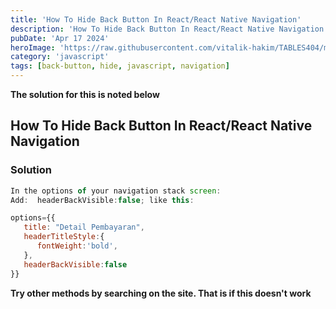 ---
title: 'How To Hide Back Button In React/React Native Navigation'
description: 'How To Hide Back Button In React/React Native Navigation'
pubDate: 'Apr 17 2024'
heroImage: 'https://raw.githubusercontent.com/vitalik-hakim/TABLES404/main/error_b/JavaScript.png'
category: 'javascript'
tags: [back-button, hide, javascript, navigation]
---

**The solution for this is noted below**

## How To Hide Back Button In React/React Native Navigation

### Solution

```javascript
In the options of your navigation stack screen:
Add:  headerBackVisible:false; like this:

options={{
   title: "Detail Pembayaran",
   headerTitleStyle:{
      fontWeight:'bold',
   },
   headerBackVisible:false
}}
```
**Try other methods by searching on the site. That is if this doesn't work**
